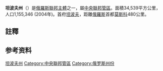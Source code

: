 {{unreferenced|time=2012-2-17}}
{{Infobox Russian federal subject
|name=坦波夫州
|ru_name=Тамбовская область
|image_map=Map of Russia - Tambov Oblast.svg
|coordinates={{coord|52|43|N|41|34|E|type:adm1st_region:RU|display=inline,title}}
|image_coa=Coat of arms of Tambov Oblast.svg
|coa_caption={{link-ru|坦波夫州州徽|Герб Тамбовской области|州徽}}
|image_flag=Flag of Tambov Oblast.svg
|flag_caption={{link-ru|坦波夫州州旗|Флаг Тамбовской области|州旗}}
|anthem=[[斯拉夫女人的告别|斯拉夫女人的告别]]
|anthem_ref=<ref name="Anthem">Law #27-Z</ref>
|holiday
|holiday_ref
|political_status=州
|political_status_link=州 (俄罗斯)
|federal_district=[[中央联邦管区|中央联邦管区]]
|economic_region=[[中央黑土经济地区|中央黑土经济地区]]
|adm_ctr_type=行政中心
|adm_ctr_name=[[坦波夫|坦波夫]]
|adm_ctr_ref=<ref name="AdmCtr">Charter of Tambov Oblast, Article 5</ref>
|pop_2010census=1091994
|pop_2010census_rank=48th
|urban_pop_2010census=58.7%
|rural_pop_2010census=41.3%
|pop_2010census_ref=<ref name="2010Census">{{ru-pop-ref|2010Census}}</ref>
|pop_density
|pop_density_as_of
|pop_density_ref
|pop_latest=1068934
|pop_latest_date=January 2014
|pop_latest_ref=<ref name="2014Est">Tambov Oblast Territorial Branch of the [[Russian_Federal_State_Statistics_Service|Federal State Statistics Service]]. [http://tmb.gks.ru/wps/wcm/connect/rosstat_ts/tmb/resources/63829700432d65d2b378b7fcdfaee759/ocenka-01012014.pdf Оценка численности постоянного населения на 1 января 2014 г. и в среднем за 2013 г. и компоненты её изменения (человек)] {{Wayback|url=http://tmb.gks.ru/wps/wcm/connect/rosstat_ts/tmb/resources/63829700432d65d2b378b7fcdfaee759/ocenka-01012014.pdf |date=20161020032045 }} {{ru icon}}</ref>
|area_km2=34300
|area_km2_rank=63rd
|area_km2_ref
|established_date=September 27, 1937
|established_date_ref=<ref name="Established">Charter of Tambov Oblast, Article 2</ref>
|license_plates=68
|ISO=RU-TAM
|gov_as_of=June 2014
|leader_title=[[坦波夫州州长|州长]]
|leader_title_ref=<ref name="HeadTitle">Charter of Tambov Oblast, Article 66</ref>
|leader_name={{link-en|马克西姆·鲍里索维奇·叶戈罗夫|Maksim Yegorov|马克西姆·叶戈罗夫}}（代理）
|leader_name_ref= 
|legislature={{link-ru|坦波夫州杜马|Тамбовская областная дума}}
|legislature_ref=<ref name="Legis">Charter of Tambov Oblast, Article 49</ref>
|website=http://www.tambov.gov.ru/
|website_ref
|date=September 2014
}}
'''坦波夫州'''（{{lang-rus|Тамбовская область|Tambovskaya oblast}}）是[[俄羅斯聯邦主體|俄羅斯聯邦主體]]之一，屬[[中央聯邦管區|中央聯邦管區]]。面積34,539平方公里，人口1,155,346 (2004年)。首府[[坦波夫|坦波夫]]，距離[[俄羅斯|俄羅斯]]首都[[莫斯科|莫斯科]]480公里。

==註釋==
{{NoteFoot}}

==参考资料==
{{Wikivoyage|坦波夫州}}
{{Commonscat|Tambov Oblast}}
{{reflist|30em}}

{{坦波夫州行政區劃}}
{{rossija}}
{{Authority control}}
[[Category:坦波夫州|]]
[[Category:中央聯邦管區|Category:中央聯邦管區]]
[[Category:俄罗斯州份|Category:俄罗斯州份]]